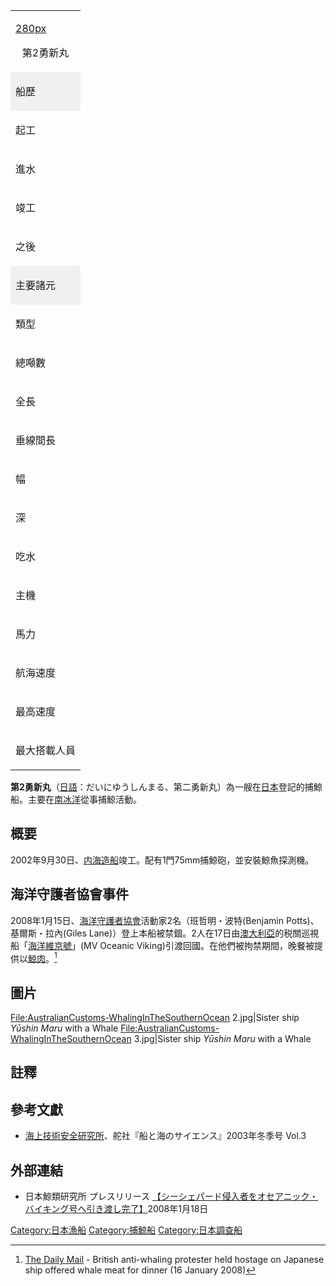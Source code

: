 {| class="wikitable" style="clear:right; float:right; margin: 0em 0em 1em 1em; width: 300px; background:#ffffff"
|colspan="2"|[[file:Shonan_Maru.svg|280px]]<center>第2勇新丸</center>
|-
!colspan="2" style="background: #f0f0f0"|船歷
|-
|起工
|2002年3月6日
|-
|進水
|2002年6月11日
|-
|竣工
|2002年9月30日
|-
|之後
|
|-
!colspan="2" style="background: #f0f0f0"|主要諸元
|-
|類型
|捕鯨船
|-
| style="white-space:nowrap;" |總噸數
|1,059 [[噸|噸]]（國際總噸）<br />747 噸（日本總噸）
|-
|全長
|69.61 m
|-
|垂線間長
|62.5 m 
|-
|幅
|10.8 m
|-
|深
|5.3 m
|-
|吃水
|4.6 m
|-
|主機
|川崎-MAN-B&W 6L35MC型迪塞爾 1基
|-
|馬力
|3,900kW
|-
|航海速度
|17.0[[節_(單位)|節]]
|-
|最高速度
|18.848節
|-
|最大搭載人員
|25名
|}

'''第2勇新丸'''（[[日語|日語]]：だいにゆうしんまる、第二勇新丸）為一艘在[[日本|日本]]登記的捕鯨船。主要在[[南冰洋|南冰洋]]從事捕鯨活動。

== 概要 ==
2002年9月30日、[[内海造船|内海造船]]竣工。配有1門75mm捕鯨砲，並安裝鯨魚探測機。

== 海洋守護者協會事件 ==
2008年1月15日、[[海洋守護者協會|海洋守護者協會]]活動家2名（班哲明・波特(Benjamin Potts)、基爾斯・拉內(Giles Lane)）登上本船被禁錮。2人在17日由[[澳大利亞|澳大利亞]]的税關巡視船「[[海洋維京號|海洋維京號]]」(MV Oceanic Viking)引渡回國。在他們被拘禁期間，晚餐被提供以[[鯨肉|鯨肉]]。<ref>[[每日郵報|The Daily Mail]] - British anti-whaling protester held hostage on Japanese ship offered whale meat for dinner (16 January 2008)</ref>

==圖片==
<gallery>
File:AustralianCustoms-WhalingInTheSouthernOcean 2.jpg|Sister ship ''Yūshin Maru'' with a Whale
File:AustralianCustoms-WhalingInTheSouthernOcean 3.jpg|Sister ship ''Yūshin Maru'' with a Whale
</gallery>

==註釋==
{{reflist}}

== 參考文獻 ==
{{refbegin}}
* [[海上技術安全研究所|海上技術安全研究所]]、舵社『船と海のサイエンス』2003年冬季号 Vol.3 {{ja icon}}
{{refend}}

== 外部連結==
{{refbegin}}
*日本鯨類研究所 プレスリリース [https://web.archive.org/web/20101216053708/http://icrwhale.org/080118ReleaseJp.htm 【シーシェパード侵入者をオセアニック・バイキング号へ引き渡し完了】]2008年1月18日 {{ja icon}}
{{refend}}

{{Whaling fleet of the Institute of Cetacean Research}}

[[Category:日本漁船|Category:日本漁船]]
[[Category:捕鯨船|Category:捕鯨船]]
[[Category:日本調查船|Category:日本調查船]]